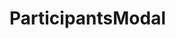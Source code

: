 
<Meta title="Appointment/ParticipantsModal" component={ParticipantsModal} />

# ParticipantsModal

<Story name="ParticipantsModal">
    <ParticipantsModal
        participants={[{ firstname: 'Anna', lastname: 'Pupil', userType: 'pupil', declined: false }]}
        organizers={[
            { firstname: 'Tobias', lastname: 'Bork', userType: 'student', declined: false },
            { firstname: 'Tobias', lastname: 'Bork', userType: 'student', declined: true },
        ]}
    />
</Story>
